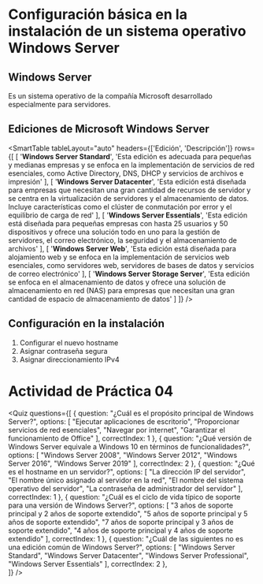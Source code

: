 # Configuración básica en la instalación de un sistema operativo Windows Server

## Windows Server
Es un sistema operativo de la compañía Microsoft desarrollado especialmente para servidores. 

## Ediciones de Microsoft Windows Server

<SmartTable
	tableLayout="auto"
	headers={['Edición', 'Descripción']}
	rows={[
		[
			'**Windows Server Standard**',
			'Esta edición es adecuada para pequeñas y medianas empresas y se enfoca en la implementación de servicios de red esenciales, como Active Directory, DNS, DHCP y servicios de archivos e impresión'
		],
		[
			'**Windows Server Datacenter**',
			'Esta edición está diseñada para empresas que necesitan una gran cantidad de recursos de servidor y se centra en la virtualización de servidores y el almacenamiento de datos. Incluye características como el clúster de conmutación por error y el equilibrio de carga de red'
		],
		[
			'**Windows Server Essentials**',
			'Esta edición está diseñada para pequeñas empresas con hasta 25 usuarios y 50 dispositivos y ofrece una solución todo en uno para la gestión de servidores, el correo electrónico, la seguridad y el almacenamiento de archivos'
		],
		[
			'**Windows Server Web**',
			'Esta edición está diseñada para alojamiento web y se enfoca en la implementación de servicios web esenciales, como servidores web, servidores de bases de datos y servicios de correo electrónico'
		],
		[
			'**Windows Server Storage Server**',
			'Esta edición se enfoca en el almacenamiento de datos y ofrece una solución de almacenamiento en red (NAS) para empresas que necesitan una gran cantidad de espacio de almacenamiento de datos'
		]
	]}
/>

## Configuración en la instalación

1. Configurar el nuevo hostname
2. Asignar contraseña segura
3. Asignar direccionamiento IPv4


# Actividad de Práctica 04

<Quiz questions={[
	{
		question: "¿Cuál es el propósito principal de Windows Server?",
		options: [
			"Ejecutar aplicaciones de escritorio",
			"Proporcionar servicios de red esenciales",
			"Navegar por internet",
			"Garantizar el funcionamiento de Office"
		],
		correctIndex: 1
	},
	{
		question: "¿Qué versión de Windows Server equivale a Windows 10 en términos de funcionalidades?",
		options: [
			"Windows Server 2008",
			"Windows Server 2012",
			"Windows Server 2016",
			"Windows Server 2019"
		],
		correctIndex: 2
	},
	{
		question: "¿Qué es el hostname en un servidor?",
		options: [
			"La dirección IP del servidor",
			"El nombre único asignado al servidor en la red",
			"El nombre del sistema operativo del servidor",
			"La contraseña de administrador del servidor"
		],
		correctIndex: 1
	},
	{
		question: "¿Cuál es el ciclo de vida típico de soporte para una versión de Windows Server?",
		options: [
			"3 años de soporte principal y 2 años de soporte extendido",
			"5 años de soporte principal y 5 años de soporte extendido",
			"7 años de soporte principal y 3 años de soporte extendido",
			"4 años de soporte principal y 4 años de soporte extendido"
		],
		correctIndex: 1
	},
	{
		question: "¿Cuál de las siguientes no es una edición común de Windows Server?",
		options: [
			"Windows Server Standard",
			"Windows Server Datacenter",
			"Windows Server Professional",
			"Windows Server Essentials"
		],
		correctIndex: 2
	},    
]} />